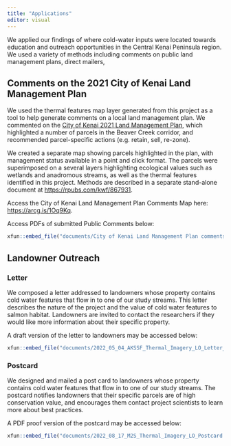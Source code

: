 ```yaml
---
title: "Applications"
editor: visual
---
```


We applied our findings of where cold-water inputs were located towards education and outreach opportunities in the Central Kenai Peninsula region. We used a variety of methods including comments on public land management plans, direct mailers, 

## Comments on the 2021 City of Kenai Land Management Plan

We used the thermal features map layer generated from this project as a tool to help generate comments on a local land management plan. We commented on the [City of Kenai 2021 Land Management Plan](https://www.kenai.city/lands/page/land-management-plan), which highlighted a number of parcels in the Beaver Creek corridor, and recommended parcel-specific actions (e.g. retain, sell, re-zone).

We created a separate map showing parcels highlighted in the plan, with management status available in a point and click format. The parcels were superimposed on a several layers highlighting ecological values such as wetlands and anadromous streams, as well as the thermal features identified in this project. Methods are described in a separate stand-alone document at <https://rpubs.com/kwf/867931>.

Access the City of Kenai Land Management Plan Comments Map here: <https://arcg.is/1Oq9Kq>.

Access PDFs of submitted Public Comments below:

```r
xfun::embed_file("documents/City of Kenai Land Management Plan comments 20221031.zip", text = "City of Kenai 2021 Land Management Plan Comments")
```



## Landowner Outreach

### Letter
We composed a letter addressed to landowners whose property contains cold water features that flow in to one of our study streams. This letter describes the nature of the project and the value of cold water features to salmon habitat. Landowners are invited to contact the researchers if they would like more information about their specific property.

A draft version of the letter to landowners may be accessed below: 

```r
xfun::embed_file("documents/2022_05_04_AKSSF_Thermal_Imagery_LO_Letter_BM_v3.docx", text = "Download Landowner Outreach Letter")
```

### Postcard
We designed and mailed a post card to landowners whose property contains cold water features that flow in to one of our study streams. The postcard notifies landowners that their specific parcels are of high conservation value, and encourages them contact project scientists to learn more about best practices. 

A PDF proof version of the postcard may be accessed below:

```r
xfun::embed_file("documents/2022_08_17_M2S_Thermal_Imagery_LO_Postcard.pdf", text = "Download Landowner Outreach Postcard")
```


